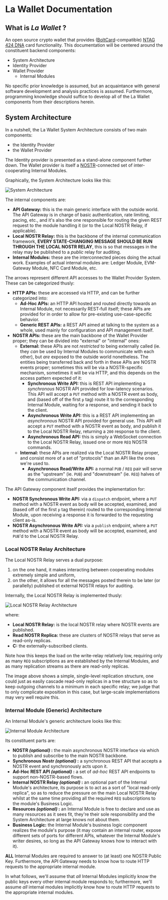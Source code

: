 # La Wallet Documentation

## What is _La Wallet_ ?

An open source crypto wallet that provides ([BoltCard](https://www.boltcard.org)-compatible) [NTAG 424 DNA](https://www.nxp.com/products/rfid-nfc/nfc-hf/ntag-for-tags-and-labels/ntag-424-dna-424-dna-tagtamper-advanced-security-and-privacy-for-trusted-iot-applications:NTAG424DNA) card functionality.
This documentation will be centered around the constituent backend components:

- System Architecture
- Identity Provider
- Wallet Provider
  - Internal Modules

No specific prior knowledge is assumed, but an acquaintance with general software development and analysis practices is assumed.
Furthermore, programming knowledge should suffice to develop all of the La Wallet components from their descriptions herein.

## System Architecture

In a nutshell, the La Wallet System Architecture consists of two main components:

- the Identity Provider
- the Wallet Provider

The Identity provider is presented as a stand-alone component further down.
The Wallet provider is itself a [NOSTR](https://nostr.com)-connected set of inter-cooperating Internal Modules.

Graphically, the System Architecture looks like this:

![System Architecture](assets/system-architecture.png)

The internal components are:

- **API Gateway:** this is the main generic interface with the outside world.
    The API Gateway is in charge of basic authentication, rate limiting, pacing, etc., and it's also the one responsible for routing the given REST request to the module handling it (or to the Local NOSTR Relay, if applicable).
- **Local NOSTR Relay:** this is the backbone of the internal communication framework, **EVERY STATE-CHANGING MESSAGE SHOULD BE RUN THROUGH THE LOCAL NOSTR RELAY**, this is so that messages in the relay may be published to a _public_ relay for auditing.
- **Internal Modules:** these are the interconnected pieces doing the actual work.
    Examples of actual internal modules are: Ledger Module, EVM-Gateway Module, NFC Card Module, etc.

The arrows represent different API accesses to the Wallet Provider System.
These can be categorized thusly:

- **HTTP APIs:** these are accessed via HTTP, and can be further categorized into:
  - **Ad-Hoc APIs:** an HTTP API hosted and routed directly towards an Internal Module, not necessarily REST-full itself; these APIs are provided for in order to allow for pre-existing use-case-specific behavior.
  - **Generic REST APIs:** a REST API aimed at talking to the system as a whole, used mainly for configuration and API management itself.
- **NOSTR APIs:** these are the main backbone of the Wallet Provider proper; they can be divided into "external" or "internal" ones:
  - **External:** these APIs are not _restricted_ to being externally called (ie. they _can_ be used by Internal Modules to communicate with each other), but _are_ exposed to the outside world nonetheless.
      The entities being transferred back and forth in these APIs are NOSTR events proper; sometimes this will be via a NOSTR-specific mechanism, sometimes it will be via HTTP, and this depends on the access pattern expected of it:
    - **Synchronous Write API:** this is REST API implementing a _synchronous_ NOSTR API provided for low-latency scenarios.
        This API will accept a `PUT` method with a NOSTR event as body, and (based off of the first `p` tag) route it to the corresponding Internal Module, waiting for a response, and sending it back to the client.
    - **Asynchronous Write API:** this is a REST API implementing an _asynchronous_ NOSTR API provided for general use.
        This API will accept a `PUT` method with a NOSTR event as body, and publish it to the Local NOSTR Relay, returning a `200` response to the client.
    - **Asynchronous Read API:** this is simply a WebSocket connection to the Local NOSTR Relay, issued one or more `REQ` NOSTR commands.
  - **Internal:** these APIs are realized via the Local NOSTR Relay proper, and consist more of a set of "protocols" than an API like the ones we're used to.
    - **Asynchronous Read/Write API:** a normal `PUB` / `REQ` pair will serve as the "upstream" (ie. `PUB`) and "downstream" (ie. `REQ`) halves of the communication channel.

The API Gateway component itself provides the implementation for:

- **NOSTR Synchronous Write API:** via a `dispatch` endpoint, where a `PUT` method with a NOSTR event as body will be accepted, examined, and (based off of the first `p` tag therein) routed to the corresponding Internal Module, upon receiving a response it is forwarded to the requesting client as-is.
- **NOSTR Asynchronous Write API:** via a `publish` endpoint, where a `PUT` method with a NOSTR event as body will be accepted, examined, and `PUB`'d to the Local NOSTR Relay.

### Local NOSTR Relay Architecture

The Local NOSTR Relay serves a dual purpose:

1. on the one hand, it makes interacting between cooperating modules extremely simple and uniform,
2. on the other, it allows for all the messages posted therein to be later (or parallelly) published ot external NOSTR relays for auditing.

Internally, the Local NOSTR Relay is implemented thusly:

![Local NOSTR Relay Architecture](assets/nostr-architecture.png)

where:

- **Local NOSTR Relay:** is the local NOSTR relay where NOSTR events are published.
- **Read NOSTR Replica:** these are clusters of NOSTR relays that serve as read-only replicas.
- **C:** the externally-subscribed clients.

Note how this keeps the load on the write-relay relatively low, requiring only as many `REQ` subscriptions as are established by the Internal Modules, and as many replication streams as there are read-only replicas.

The image above shows a simple, single-level replication structure, one could just as easily cascade read-only replicas in a tree structure so as to keep outgoing channels to a minimum in each specific relay; we judge that to only complicate exposition in this case, but large-scale implementations may very well require this.

### Internal Module (Generic) Architecture

An Internal Module's generic architecture looks like this:

![Internal Module Architecture](assets/module-architecture.png)

Its constituent parts are:

- **NOSTR _(optional)_ :** the main asynchronous NOSTR interface via which to publish and subscribe to the main NOSTR backbone.
- **Synchronous Nostr _(optional)_ :** a synchronous REST API that accepts a NOSTR event and synchronously acts upon it.
- **Ad-Hoc REST API _(optional)_ :** a set of _ad-hoc_ REST API endpoints to support non-NOSTR-based flows.
- **Internal NOSTR Relay _(optional)_ :** an optional part of the Internal Module's architecture, its purpose is to act as a sort of "local read-only replica", so as to reduce the pressure on the main Local NOSTR Relay whilst at the same time providing all the required `REQ` subscriptions to the module's Business Logic.
- **Resources _(optional)_ :** an Internal Module is free to declare and use as many resources as it sees fit, they're their sole responsibility and the System Architecture at large knows not about them.
- **Business Logic:** the Internal Module's business logic component realizes the module's purpose (it may contain an internal router, expose different sets of ports for different APIs, whatever the Internal Module's writer desires, so long as the API Gateway knows how to interact with it).

**ALL** Internal Modules are required to answer to (at least) one NOSTR Public Key.
Furthermore, the API Gateway needs to know how to route HTTP requests to the appropriate internal module.

In what follows, we'll assume that _all_ Internal Modules implicitly know the public keys every other internal module responds to; furthermore, we'll assume _all_ internal modules implicitly know how to route HTTP requests to the appropriate internal modules.








